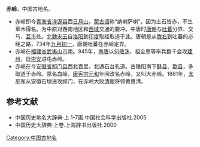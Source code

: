 '''赤岭'''，中国古地名。

* 赤岭即今[[青海省|青海省]][[湟源县|湟源县]]西[[日月山|日月山]]，[[蒙古语|蒙古语]]称“纳喇萨喇”。因为土石皆赤，不生草木得名。为中原对西南地区和[[西域|西域]]交通的要冲。中唐时[[唐朝|唐朝]]与[[吐蕃|吐蕃]]分界、交马、[[互市|互市]]处。[[北魏|北魏]][[宋云|宋云]]自[[洛阳|洛阳]]到[[印度|印度]]取经取道于此。唐朝是从[[陇右|陇右]]到吐蕃的必经之路，734年[[九月初一|九月初一]]，唐朝吐蕃在赤岭定界。
* 赤岭在[[福建省|福建省]][[武夷山市|武夷山市]]南。945年，[[南唐|南唐]]以[[何敬洙|何敬洙]]、祖全恩等率兵数千会攻[[建州|建州]]，自[[崇安|崇安]]进屯赤岭。
* 赤岭在今[[安徽省|安徽省]][[祁门县|祁门县]]西北百里，北通石台孔道。古陵阳南下[[黟县|黟县]]、[[歙县|歙县]]，多取道于赤岭。原名血岭，[[唐宪宗|唐宪宗]][[元和_(唐朝)|元和]]年间改名赤岭，又叫大赤岭。1861年，[[太平军|太平军]]从安徽石埭进攻祁门，在赤岭大败[[清朝|清朝]]将领黄惠清。

==参考文献==
* 中国历史地名大辞典·上 1-7画.中国社会科学出版社.2005
* 中国历史大辞典·上卷.上海辞书出版社.2000

{{DEFAULTSORT:C}}
[[Category:中国古地名|Category:中国古地名]]